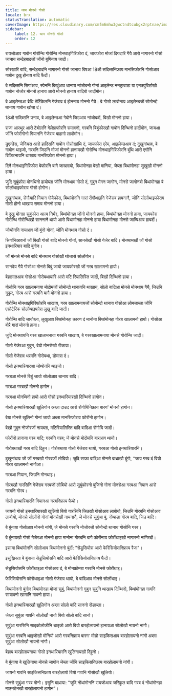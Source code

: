```yaml
---
title: थाम मोनसे गोसो
locale: brx
statusTranslation: automatic
coverImage: https://res.cloudinary.com/xmfm6mhw3gwctndtcubgx2rptnae/image/upload/v1741354419/small_cover_la_gran_rebelion_28716e29d2.webp
sidebar:
    label: 12. थाम मोनसे गोसो
    order: 12
---
```

रायजोआव गाबोन गोरोन्थि गोरोन्थि मोनथाइगिरिफोरा दं, जायफोरा मोजां दिगदारि गैयै आरो नागारनो गोसो जानाय सन्देहबादजों जोंनो बुगिनाय जादों।

सोरखारि बादि, सन्देहबादनि नागारनो गोसो जानाय बिषआ 18औ सदिब्सनिफ्राय मानसिफोरनि गोसोआव गाबोन दुखु होनाय बादि फैदों।

बे सदिब्सनि सिगांआव, स्पेननि बिखुंआव थानाय नांजोबनो गोनां आइलेन्ड ननट्राबाडा या एनक्युबिर्टाखौ गाबोन नोजोर मोननो हानाय आरो मोननो हानाय बादिबो जादोंमोन।

बे आइलेन्डआ ब्रैथि भेर्टिकेलनि गेजेराव दं होननाय मोननो गैयै। बे गोसो लाबोनाय आइलेन्डजों सोमोन्दो थानाय गाबोन खोथा दं।

18औ सदिब्सनि उनाव, बे आइलेन्डआ गेबोनै जिउआव नांजोबदों, बिखौ मोननो हाया।

राजा आरथुर आरो टेबोलनि गेलेग्राफोरनि समावनो, गरबनि बिबुंफोरखौ गाबोन दिन्थिनो हादोंमोन, जायआ जोंनि फोरोंगोनो गियाननि गेजेराव बाहागो लादोंमोन।

डुएन्डेस, जेनियस आरो हादिसनि गाबोन गोसोखांथि दं, जायफोरा एरेम, आइलेन्डआव दं; दुखुनांथाव, बे गाबोन थाइजो, गरबनि जिउनि मोजां मोननो हानायखौ गोरोन्थि मोनथाइगिरिफोरनि बुंथि आरो एगोनि बिजिरनायनि थाखाय मानसिफोरा मोननो हाया।

दिनै मोनथाइगिरिफोरा बेफोरनि बागै जाख्लायो, बिथांमोनहा बेखौ मानिया, जेब्ला बिथांमोनहा सुखुखौ मोननो हाया।

जुदि सुबुंफोरा मोनथिनो हायोब्ला जोंनि मोनथाम गोसो दं, गुबुन मेगन जागोन, मोनसे जागोनबो बिथांमोनहा बे सोलोंथाइफोराव गोसो होगोन।

दुखुनांथाव, रोंगौयारि गियान गोयैफोरा, बिथांमोननि गारां रोंगौथाइनि गेजेराव हाबनानै, जोंनि सोलोंथाइफोराव गोसो होनो थाखाय समाव मोननो हाया।

बे दुखु मोनग्रा सुबुंफोरा आत्म निर्भर, बिथांमोनहा जोंनो मोननो हाया, बिथांमोनहा मोननो हाया, जायफोरा गोरोन्थि गोरोन्थिखौ साननानै थायो आरो बिथांमोनहा मोननो हाया बिथांमोनहा मोनसे जाम्बिआव हाबदों।

जोथोननि नामआव जों बुंनो गोनां, जोंनि मोनथाम गोसो दं।

सिगांनिआवनो जों बिखौ गोसो बादि मोननो गोनां, सानसेखौ गोसो गेजेर बादि। मोनथामखौ जों गोसो इनथारियार बादि बुंगोन।

जों मोनसे मोनसे बादि मोनथाम गोसोखौ थोजासे सोलोंगोन।

सानदेय गैयै गोसोआ मोनसे बिबुं जायो जायफोरखौ जों गरब खालामनो हायो।

बेहालातआव गोसोआ गोरोबथायारि आरो मटि रियालिस्ति जादों, बिखौ दिन्थिनो हाया।

गोसोनि गरब खालामनाया मोदोमजों सोमोन्दो थानायनि थाखाय, सोलो बादिआ मोनसे मोनथाय गैयै, जिउनि गुफुर, गोरब आरो गरबनि बागै मोननो हाया।

गोरोन्थि मोनथाइगिरिफोरनि थाखाय, गरब खालामनायजों सोमोन्दो थानाय गोसोआ लोमजाब्ला जोंनि एसोटेरिक सोलोंथाइफोरा लुखु बादि जादों।

गोरोन्थि बादि जायोब्ला, लुखुआव बिथांमोनहा कारण दं मानोना बिथांमोनहा गोरब खालामनो हायो। गोसोआ बोरै गारां मोननो हाया।

जुदि मोनथायनि गरब खालामनाया गरबनि थाखाय, बे गरबखालामनाया मोनसे गोरोन्थि जादों।

गोसो गेजेरआ गुबुन, बेयो मोनसेखौ रोंजाया।

गोसो गेजेराव धरमनि गोरोबथा, डोमास दं।

गोसो इनथारियारआ जोथोननि थाइजो।

गरबआ मोनसे बिबुं जायो सोलोआव थानाय बादि।

गरबआ गरबखौ मोननो हागोन।

गरबआ मोनथिनो हायो आरो गोसो इनथारियारखौ दिन्थिनो हागोन।

गोसो इनथारियारखौ खुलिगोन अब्ला दाउद आरो रोंगोयिनिफ्राय बारग' मोननो हागोन।

बेया मोनसे खुलिनो गोनां जायो अब्ला मानसिफोराव फोरोंनो हागोन।

बेखौ गुबुन नोजोरजों नायब्ला, मटिरियालिस्ति बादि बादिआ रोंगोयि जादों।

फोरोंनो हानाया गरब बादि; गरबनि गरब; जे मोनसे मोदोमनि बारआव थायो।

गोरोबथाखौ गरब बादि दिहुन। गोरोबथाया गोसो गेजेराव थायो, गरबआ गोसो इनथारियारनि।

दुखुनांथाव जों जों गरबखौ गोरबजों लोबियो। जुदि साफा बादिआ मोनसे बाथ्राखौ बुंगो, "जाय गरब दं बियो गोरब खालामनो नांगौआ।

गरबआ गियान, जिउनि मोनथाइ।

गोरबखौ गारसिनि गेजेराव गरबजों लोबियो आरो सुबुंफोरनो बुजिनो गोनां मोनसेआ गरबआ गियान आरो गरबनि गोरब।

गोसो इनथारियारनि गियानआ गरबनिफ्राय फैयो।

जायनो गोसो इनथारियारखौ खुलियो बियो गारसिनि जिउखौ गोसोआव लाबोयो, जिउनि गोरबनि गोसोआव लाबोयो, मोनसे सोलोंनो गोनां मोनसेखौ नायनानै, जे मोनसे सुबुंआ बुं, नोंथाङा गोरब बादि, जिउ बादि।

बे बुंनाया गोसोआव मोननो नांगौ, जे मोनसे गरबनि नोजोरजों सोमोन्दो थानाय गोसोनि गरब।

बे बुंनायखौ गोसो गेजेरआ मोननो हाया मानोना गोरबनि बागै फोरोंनाय फोरोंथाइखौ नागारनो नागिरदों।

इसाया बिथांमोननि सोलोआव बिथांमोननो बुंदों: "सेडुसियोस आरो फेरिसियोसनिफ्राय रैजा"।

इसुख्रिस्ता बे बुंनाया सेडुसियोसनि बादि आरो फेरिसियोसनिफ्राय फैदों।

सेडुसियोसनि फोरोंथाइआ गोसोआव दं, बे मोनफ्रोमबा गरबनि मोनसे फोरोंथाइ।

फेरिसियोसनि फोरोंथाइआ गोसो गेजेराव थायो, बे बादिआव मोनसे सोलोंथाइ।

बिथांमोननो बुंगोन बिथांमोनहा मोजां सुबुं, बिथांमोननो गुबुन सुबुंनि थाखाय दिन्थिनो, बिथांमोनहा गावनि सायावनो खामानि मावनो हाया।

गोसो इनथारियारखौ खुलिगोन अब्ला सोलो बादि साननो रोंङाब्ला।

जेब्ला सुबुंआ गावनि सोलोखौ नायो बियो सोलो बादि सानो।

सुबुंआ गारसिनि साइकोलोजीनि थाइजो आरो बियो बारहोलायनो हानायआ सोलोखौ नायनो नांगौ।

सुबुंआ गरबनि थाइजोखौ मोनियो आरो गरबनिफ्राय बारग' मोन्नो साइकिसआव बारहोलायनो नांगौ अब्ला सुबुंआ सोलोखौ नायनो नांगौ।

बेहाय बारहोलायनाया गोसो इनथारियारनि खुलिनायखौ दिहुनो।

बे बुंनाया बे खुलिनाया मोनसे जागोन जेब्ला जोंनि साइकिसनिफ्राय बारहोलायनो नांगौ।

जायनो गावनि साइकिसनिफ्राय बारहोलायो बियो गावनि गोसोखौ खुलियो।

मोनसे सुबुंआ गरब मोनो। इसुनि बाथ्राया: "जुदि नोंथांमोननि रायजोआव जरिफुल बादि गरब दं नोंथांमोनहा माउनटेनखौ बारहोलायनो हागोन"।
